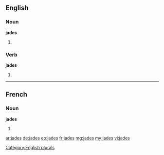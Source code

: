 ==English==

===Noun===
'''jades'''

# {{plural of|jade}}

===Verb===
'''jades'''

# {{en-third-person singular of|jade}}

[[Category:English plurals]]

----

==French==

===Noun===
'''jades''' {{m}}

# {{plural of|jade|lang=fr}}

[[ar:jades]]
[[de:jades]]
[[eo:jades]]
[[fr:jades]]
[[mg:jades]]
[[my:jades]]
[[vi:jades]]